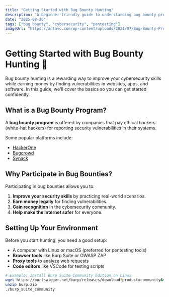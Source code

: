 ```yaml
---
title: "Getting Started with Bug Bounty Hunting"
description: "A beginner-friendly guide to understanding bug bounty programs and how to get started."
date: "2025-08-26"
tags: ["bug bounty", "cybersecurity", "pentesting"]
imageUrl: "https://antavo.com/wp-content/uploads/2021/07/Bug-Bounty-Program.png"
---
```


# Getting Started with Bug Bounty Hunting 🐞

Bug bounty hunting is a rewarding way to improve your cybersecurity skills while earning money by finding vulnerabilities in websites, apps, and software. In this guide, we'll cover the basics so you can get started confidently.

## What is a Bug Bounty Program?

A **bug bounty program** is offered by companies that pay ethical hackers (white-hat hackers) for reporting security vulnerabilities in their systems.  

Some popular platforms include:

- [HackerOne](https://www.hackerone.com/)
- [Bugcrowd](https://www.bugcrowd.com/)
- [Synack](https://www.synack.com/)

## Why Participate in Bug Bounties?

Participating in bug bounties allows you to:

1. **Improve your security skills** by practicing real-world scenarios.
2. **Earn money legally** for finding vulnerabilities.
3. **Gain recognition** in the cybersecurity community.
4. **Help make the internet safer** for everyone.

## Setting Up Your Environment

Before you start hunting, you need a good setup:

- A computer with Linux or macOS (preferred for pentesting tools)
- **Browser tools** like Burp Suite or OWASP ZAP
- **Proxy tools** to analyze web requests
- **Code editors** like VSCode for testing scripts

```bash
# Example: Install Burp Suite Community Edition on Linux
wget https://portswigger.net/burp/releases/download?product=community&version=2025.1.2&type=Linux -O burp.zip
unzip burp.zip
./burp_suite_community
